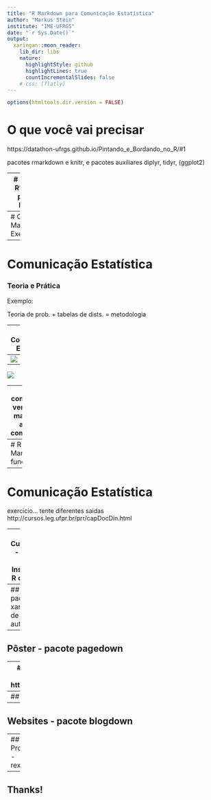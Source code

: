 ```yaml
---
title: "R Markdown para Comunicação Estatística"
author: "Markus Stein"
institute: "IME-UFRGS"
date: "`r Sys.Date()`"
output:
  xaringan::moon_reader:
    lib_dir: libs
    nature:
      highlightStyle: github
      highlightLines: true
      countIncrementalSlides: false
    # css: [flatly]
---
```


```r
options(htmltools.dir.version = FALSE)
```

<!-- logos jornada datathon semanistica ... no background:-->
<!-- --- -->
# O que você vai precisar

https://datathon-ufrgs.github.io/Pintando_e_Bordando_no_R/#1

pacotes rmarkdown e knitr, e pacotes auxiliares diplyr, tidyr, (ggplot2)


---
# O que é R?
### E porque R(???)

<!-- # ```{r echo=FALSE, fig.align='center', message=FALSE, warning=FALSE, out.width='45%', paged.print=FALSE} -->
<!-- # knitr::include_graphics('images/tobeornottobe1.jpg') -->
<!-- # ``` -->

![](https://www.oreilly.com/library/view/the-art-of/9781593273842/httpatomoreillycomsourcenostarchimages915868.png.jpg)

---
# O que é Markdown?
<!-- http://cursos.leg.ufpr.br/prr/capMarkdown.html#escrevendo_um_documento_em_markdown -->
Exemplo

---
# Comunicação Estatística
<!-- https://github.com/rstudio-education/communicate-rmd-workshop -->
<!-- https://github.com/dtkaplan/shinymark/blob/master/00-welcome/00-welcome.pdf -->
<!-- https://bookdown.org/yihui/rmarkdown/css-and-themes.html -->
<!-- https://r4ds.had.co.nz/r-markdown.html -->
<!-- curso-R -->
<!-- https://gitlab.procc.fiocruz.br/oswaldo/DS_2017/blob/153495ccebb0b66766b79c695bd01a38ae0dda47/markdown/markdown.md -->
### Teoria e Prática
Exemplo:

Teoria de prob. + tabelas de dists. = metodologia  

---
# Comunicação Estatística

Fisher + milionaria = "statistical methods researcher workers"


![](https://www.nature.com/news/polopoly_fs/7.33601.1454417604!/image/H4060090-Portrait_of_Sir_Ronald_Aylmer_Fisher-SPL_HIRES.jpg_gen/derivatives/landscape_300/H4060090-Portrait_of_Sir_Ronald_Aylmer_Fisher-SPL_HIRES.jpg)

---
![](https://psychclassics.yorku.ca/Fisher/Methods/tab6-31.gif)

---
![](https://psychclassics.yorku.ca/Fisher/Methods/tab6-32.gif)
<!-- ![](https://static01.nyt.com/images/2019/02/17/magazine/17mag-coders-pics-slide-QBW6/17mag-coders-pics-slide-QBW6-superJumbo.png?quality=90&auto=webp) -->

 <!-- https://www.pinterest.com/amstatnews/statistics-history/ -->


<!-- install.packages(c("")) -->

---
![](http://www.cs.kent.edu/~rothstei/10051/HistoryPt3_files/Apple1.jpg)
computadores vem depois... mas analises ainda sao complicadas... 


--- 
# R e Markdown
funcao render
<!-- http://cursos.leg.ufpr.br/prr/capMarkdown.html#escrevendo_um_documento_em_markdown -->

---
# Comunicação Estatística
exercicio... tente diferentes saidas 
http://cursos.leg.ufpr.br/prr/capDocDin.html


---
## Curriculum - pacote vitae
Instalar no R o pacote

https://docs.ropensci.org/vitae/
https://github.com/mitchelloharawild/vitae




---
## Slides - pacote  xaringam
de novo autor yiuhi


---
## Pôster - pacote pagedown


---
## Artigos - pacote rticles
de novo autor yiuhi
https://github.com/rstudio/rticles

---
## Livros - pacote bookdown

---
## Websites - pacote blogdown

---
## Provas - rexams

---
## Thanks!

<!-- ![](https://miro.medium.com/max/875/1*x7P7gqjo8k2_bj2rTQWAfg.jpeg) -->